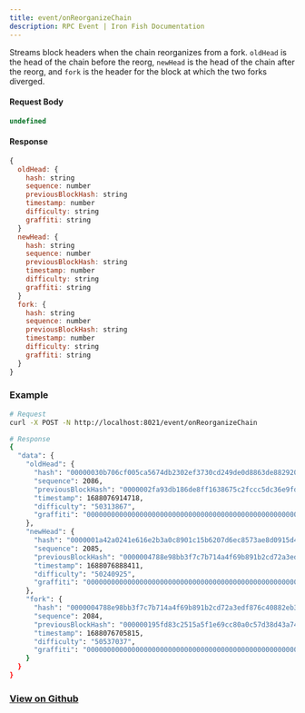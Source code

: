 ```yaml
---
title: event/onReorganizeChain
description: RPC Event | Iron Fish Documentation
---
```


Streams block headers when the chain reorganizes from a fork. `oldHead` is the
head of the chain before the reorg, `newHead` is the head of the chain after the
reorg, and `fork` is the header for the block at which the two forks diverged.

#### Request Body

```js
undefined
```

#### Response

```js
{
  oldHead: {
    hash: string
    sequence: number
    previousBlockHash: string
    timestamp: number
    difficulty: string
    graffiti: string
  }
  newHead: {
    hash: string
    sequence: number
    previousBlockHash: string
    timestamp: number
    difficulty: string
    graffiti: string
  }
  fork: {
    hash: string
    sequence: number
    previousBlockHash: string
    timestamp: number
    difficulty: string
    graffiti: string
  }
}
```

### Example
```bash
# Request
curl -X POST -N http://localhost:8021/event/onReorganizeChain

# Response
{
  "data": {
    "oldHead": {
      "hash": "00000030b706cf005ca5674db2302ef3730cd249de0d8863de88292000f7c54d",
      "sequence": 2086,
      "previousBlockHash": "0000002fa93db186de8ff1638675c2fccc5dc36e9fd897a74182c434f4cadda5",
      "timestamp": 1688076914718,
      "difficulty": "50313867",
      "graffiti": "0000000000000000000000000000000000000000000000000000000000000000"
    },
    "newHead": {
      "hash": "0000001a42a0241e616e2b3a0c8901c15b6207d6ec8573ae8d0915d43a3514b3",
      "sequence": 2085,
      "previousBlockHash": "0000004788e98bb3f7c7b714a4f69b891b2cd72a3edf876c40882eb3f0bed76a",
      "timestamp": 1688076888411,
      "difficulty": "50240925",
      "graffiti": "0000000000000000000000000000000000000000000000000000000000000000"
    },
    "fork": {
      "hash": "0000004788e98bb3f7c7b714a4f69b891b2cd72a3edf876c40882eb3f0bed76a",
      "sequence": 2084,
      "previousBlockHash": "000000195fd83c2515a5f1e69cc80a0c57d38d43a749bc662ca373b15097c817",
      "timestamp": 1688076705815,
      "difficulty": "50537037",
      "graffiti": "0000000000000000000000000000000000000000000000000000000000000000"
    }
  }
}
```

### [View on Github](https://github.com/iron-fish/ironfish/blob/master/ironfish/src/rpc/routes/event/onReorganizeChain.ts)
